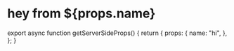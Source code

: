 # hey from ${props.name}

export async function getServerSideProps() {
  return {
    props: {
      name: "hi",
    },
  };
}
